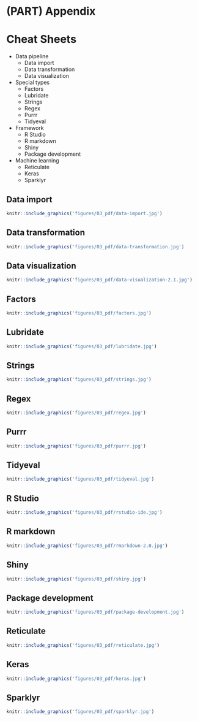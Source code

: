 # (PART) Appendix {-} 

# Cheat Sheets

* Data pipeline
    - Data import
    - Data transformation
    - Data visualization
* Special types
    - Factors
    - Lubridate
    - Strings
    - Regex
    - Purrr
    - Tidyeval
* Framework
    - R Studio
    - R markdown
    - Shiny
    - Package development
* Machine learning
    - Reticulate
    - Keras
    - Sparklyr

## Data import
<a href="figures/03_pdf/data-import.pdf" target="_blank"> 
```r
knitr::include_graphics('figures/03_pdf/data-import.jpg')
```
</a>

## Data transformation
<a href="figures/03_pdf/data-transformation.pdf" target="_blank"> 
```r
knitr::include_graphics('figures/03_pdf/data-transformation.jpg')
```
</a>

## Data visualization
<a href="figures/03_pdf/data-visualization-2.1.pdf" target="_blank"> 
```r
knitr::include_graphics('figures/03_pdf/data-visualization-2.1.jpg')
```
</a>

## Factors
<a href="figures/03_pdf/factors.pdf" target="_blank"> 
```r
knitr::include_graphics('figures/03_pdf/factors.jpg')
```
</a>

## Lubridate
<a href="figures/03_pdf/lubridate.pdf" target="_blank"> 
```r
knitr::include_graphics('figures/03_pdf/lubridate.jpg')
```
</a>

## Strings
<a href="figures/03_pdf/strings.pdf" target="_blank"> 
```r
knitr::include_graphics('figures/03_pdf/strings.jpg')
```
</a>

## Regex
<a href="figures/03_pdf/regex.pdf" target="_blank"> 
```r
knitr::include_graphics('figures/03_pdf/regex.jpg')
```
</a>

## Purrr
<a href="figures/03_pdf/purrr.pdf" target="_blank"> 
```r
knitr::include_graphics('figures/03_pdf/purrr.jpg')
```
</a>

## Tidyeval
<a href="figures/03_pdf/tidyeval.pdf" target="_blank"> 
```r
knitr::include_graphics('figures/03_pdf/tidyeval.jpg')
```
</a>

## R Studio
<a href="figures/03_pdf/rstudio-ide.pdf" target="_blank"> 
```r
knitr::include_graphics('figures/03_pdf/rstudio-ide.jpg')
```
</a>

## R markdown
<a href="figures/03_pdf/rmarkdown-2.0.pdf" target="_blank"> 
```r
knitr::include_graphics('figures/03_pdf/rmarkdown-2.0.jpg')
```
</a>

## Shiny
<a href="figures/03_pdf/shiny.pdf" target="_blank"> 
```r
knitr::include_graphics('figures/03_pdf/shiny.jpg')
```
</a>

## Package development
<a href="figures/03_pdf/package-development.pdf" target="_blank"> 
```r
knitr::include_graphics('figures/03_pdf/package-development.jpg')
```
</a>

## Reticulate
<a href="figures/03_pdf/reticulate.pdf" target="_blank"> 
```r
knitr::include_graphics('figures/03_pdf/reticulate.jpg')
```
</a>

## Keras
<a href="figures/03_pdf/keras.pdf" target="_blank"> 
```r
knitr::include_graphics('figures/03_pdf/keras.jpg')
```
</a>

## Sparklyr
<a href="figures/03_pdf/sparklyr.pdf" target="_blank"> 
```r
knitr::include_graphics('figures/03_pdf/sparklyr.jpg')
```
</a>
